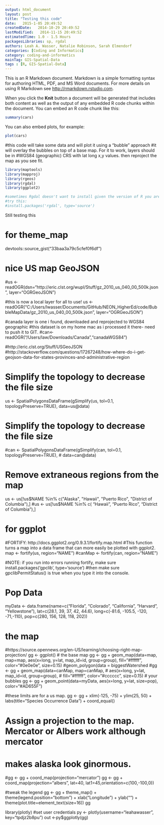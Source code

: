 ```yaml
---
output: html_document
layout: post
title: "Testing this code"
date:   2015-1-05 20:49:52
createdDate:   2014-10-29 20:49:52
lastModified:   2014-11-15 20:49:52
estimatedTime: 1.0 - 1.5 Hours
packagesLibraries: sp, rgdal
authors: Leah A. Wasser, Natalie Robinson, Sarah Elmendorf
categories: [Coding and Informatics]
category: coding-and-informatics
mainTag: GIS-Spatial-Data
tags : [R, GIS-Spatial-Data]
---
```


This is an R Markdown document. Markdown is a simple formatting syntax for authoring HTML, PDF, and MS Word documents. For more details on using R Markdown see <http://rmarkdown.rstudio.com>.

When you click the **Knit** button a document will be generated that includes both content as well as the output of any embedded R code chunks within the document. You can embed an R code chunk like this:

```r
summary(cars)
```

You can also embed plots, for example:

```r
plot(cars)
```


#this code will take some data and will plot it using a "bubble" approach 
#it will overlay the bubbles on top of a base map. For it to work, layers should be in 
#WGS84 (geographic) CRS with lat long x,y values. then reproject the map as you see fit.

```r
library(maptools)
library(mapproj)
library(rgeos)
library(rgdal)
library(ggplot2)

#sometimes Rgdal doesn't want to install given the version of R you are running.
#try this:
#install.packages('rgdal', type='source')
```

Still testing this

# for theme_map
devtools::source_gist("33baa3a79c5cfef0f6df")

# nice US map GeoJSON
#us <- readOGR(dsn="http://eric.clst.org/wupl/Stuff/gz_2010_us_040_00_500k.json", layer="OGRGeoJSON")

#this is now a local layer for all to use!
us <- readOGR("C:/Users/lwasser/Documents/GitHub/NEON_HigherEd/code/BubbleMapData/gz_2010_us_040_00_500k.json", layer="OGRGeoJSON")

#canada layer is one i found, downloaded and reprojected to WGS84 geographic
#this dataset is on my home mac as i processed it there- need to push it to GIT.
#can<-readOGR("/Users/law/Downloads/Canada","canadaWGS84")


#http://eric.clst.org/Stuff/USGeoJSON
#http://stackoverflow.com/questions/17267248/how-where-do-i-get-geojson-data-for-states-provinces-and-administrative-region

# Simplify the topology to decrease the file size 
us <- SpatialPolygonsDataFrame(gSimplify(us, tol=0.1, topologyPreserve=TRUE), 
                               data=us@data)

# Simplify the topology to decrease the file size 
#can <- SpatialPolygonsDataFrame(gSimplify(can, tol=0.1, topologyPreserve=TRUE), 
                               # data=can@data)

# Remove extraneous regions from the map
us <- us[!us$NAME %in% c("Alaska", "Hawaii", "Puerto Rico", "District of Columbia"),]
#us <- us[!us$NAME %in% c( "Hawaii", "Puerto Rico", "District of Columbia"),]

# for ggplot
#FORTIFY: http://docs.ggplot2.org/0.9.3.1/fortify.map.html
#This function turns a map into a data frame that can more easily be plotted with ggplot2.
map <- fortify(us, region="NAME")
#canMap <- fortify(can, region="NAME")

#NOTE: if you run into errors running fortify, make sure install.packages('gpclib', type='source')
#then make sure gpclibPermitStatus() is true when you type it into the console.

# Pop Data
myData <- data.frame(name=c("Florida", "Colorado", "California", "Harvard", "Yellowstone"),
                     lat=c(28.1, 39, 37, 42, 44.6), 
                     long=c(-81.6, -105.5, -120, -71,-110),
                     pop=c(280, 156, 128, 118, 202))

# the map
#https://source.opennews.org/en-US/learning/choosing-right-map-projection/
gg <- ggplot()
# the base map
gg <- gg + geom_map(data=map, map=map,
                    aes(x=long, y=lat, map_id=id, group=group),
                    fill="#ffffff", color="#0e0e0e", size=0.15)
#geom_polygon(data = biggestWatershed
#gg <- gg + geom_map(data=canMap, map=canMap,
                #    aes(x=long, y=lat, map_id=id, group=group),
                 #   fill="#ffffff", color="#cccccc", size=0.15)
# your bubbles
gg <- gg + geom_point(data=myData, 
                      aes(x=long, y=lat, size=pop), color="#AD655F") 

#these limits are for a us map.
gg <- gg + xlim(-125, -75) + 
  ylim(25, 50) +
  labs(title="Species Occurrence Data") +
  coord_equal()

# Assign a projection to the map. Mercator or Albers work although mercator
# makes alaska look ginormous.
#gg <- gg + coord_map(projection="mercator")
gg <- gg + coord_map(projection="albers", lat=40, lat1=45,orientation=c(100,-100,0))

#tweak the legend
gg <- gg + theme_map() +
  theme(legend.position="bottom") +
  xlab("Longitude") +
  ylab("") +
  theme(plot.title=element_text(size=16))
gg


library(plotly)
#set user credentials
py <- plotly(username="leahawasser", key="tpdjz2b8pu")
out <-py$ggplotly(gg)


